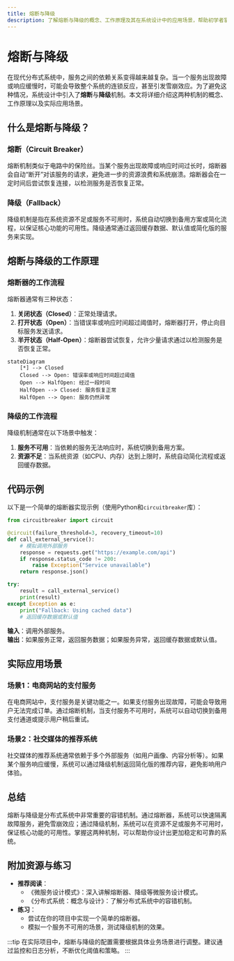 ```yaml
---
title: 熔断与降级
description: 了解熔断与降级的概念、工作原理及其在系统设计中的应用场景，帮助初学者掌握如何通过熔断与降级机制提升系统的稳定性和可用性。
---
```


# 熔断与降级

在现代分布式系统中，服务之间的依赖关系变得越来越复杂。当一个服务出现故障或响应缓慢时，可能会导致整个系统的连锁反应，甚至引发雪崩效应。为了避免这种情况，系统设计中引入了**熔断**与**降级**机制。本文将详细介绍这两种机制的概念、工作原理以及实际应用场景。

## 什么是熔断与降级？

### 熔断（Circuit Breaker）
熔断机制类似于电路中的保险丝。当某个服务出现故障或响应时间过长时，熔断器会自动“断开”对该服务的请求，避免进一步的资源浪费和系统崩溃。熔断器会在一定时间后尝试恢复连接，以检测服务是否恢复正常。

### 降级（Fallback）
降级机制是指在系统资源不足或服务不可用时，系统自动切换到备用方案或简化流程，以保证核心功能的可用性。降级通常通过返回缓存数据、默认值或简化版的服务来实现。

## 熔断与降级的工作原理

### 熔断器的工作流程
熔断器通常有三种状态：
1. **关闭状态（Closed）**：正常处理请求。
2. **打开状态（Open）**：当错误率或响应时间超过阈值时，熔断器打开，停止向目标服务发送请求。
3. **半开状态（Half-Open）**：熔断器尝试恢复，允许少量请求通过以检测服务是否恢复正常。

```mermaid
stateDiagram
    [*] --> Closed
    Closed --> Open: 错误率或响应时间超过阈值
    Open --> HalfOpen: 经过一段时间
    HalfOpen --> Closed: 服务恢复正常
    HalfOpen --> Open: 服务仍然异常
```

### 降级的工作流程
降级机制通常在以下场景中触发：
1. **服务不可用**：当依赖的服务无法响应时，系统切换到备用方案。
2. **资源不足**：当系统资源（如CPU、内存）达到上限时，系统自动简化流程或返回缓存数据。

## 代码示例

以下是一个简单的熔断器实现示例（使用Python和`circuitbreaker`库）：

```python
from circuitbreaker import circuit

@circuit(failure_threshold=3, recovery_timeout=10)
def call_external_service():
    # 模拟调用外部服务
    response = requests.get("https://example.com/api")
    if response.status_code != 200:
        raise Exception("Service unavailable")
    return response.json()

try:
    result = call_external_service()
    print(result)
except Exception as e:
    print("Fallback: Using cached data")
    # 返回缓存数据或默认值
```

**输入**：调用外部服务。  
**输出**：如果服务正常，返回服务数据；如果服务异常，返回缓存数据或默认值。

## 实际应用场景

### 场景1：电商网站的支付服务
在电商网站中，支付服务是关键功能之一。如果支付服务出现故障，可能会导致用户无法完成订单。通过熔断机制，当支付服务不可用时，系统可以自动切换到备用支付通道或提示用户稍后重试。

### 场景2：社交媒体的推荐系统
社交媒体的推荐系统通常依赖于多个外部服务（如用户画像、内容分析等）。如果某个服务响应缓慢，系统可以通过降级机制返回简化版的推荐内容，避免影响用户体验。

## 总结

熔断与降级是分布式系统中非常重要的容错机制。通过熔断器，系统可以快速隔离故障服务，避免雪崩效应；通过降级机制，系统可以在资源不足或服务不可用时，保证核心功能的可用性。掌握这两种机制，可以帮助你设计出更加稳定和可靠的系统。

## 附加资源与练习

- **推荐阅读**：
  - 《微服务设计模式》：深入讲解熔断器、降级等微服务设计模式。
  - 《分布式系统：概念与设计》：了解分布式系统中的容错机制。
- **练习**：
  - 尝试在你的项目中实现一个简单的熔断器。
  - 模拟一个服务不可用的场景，测试降级机制的效果。

:::tip
在实际项目中，熔断与降级的配置需要根据具体业务场景进行调整。建议通过监控和日志分析，不断优化阈值和策略。
:::